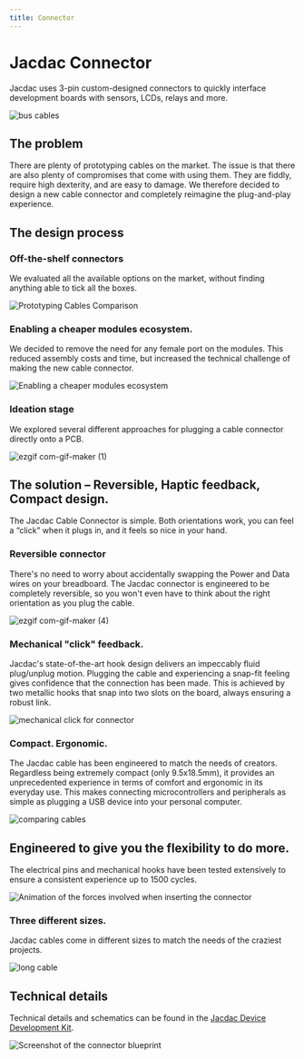 ```yaml
---
title: Connector
---
```


# Jacdac Connector

Jacdac uses 3-pin custom-designed connectors to quickly interface development boards with sensors, LCDs, relays and more.  

![bus cables](./images/bustopology.png)

## The problem 

There are plenty of prototyping cables on the market. 
The issue is that there are also plenty of compromises that come with using them. 
They are fiddly, require high dexterity, and are easy to damage. 
We therefore decided to design a new cable connector and completely reimagine the plug-and-play experience. 

## The design process 

### Off-the-shelf connectors

We evaluated all the available options on the market, without finding anything able to tick all the boxes. 

![Prototyping Cables Comparison](https://user-images.githubusercontent.com/71759622/117635643-e9670700-b177-11eb-8731-46b47fca1e0a.png)

### Enabling a cheaper modules ecosystem.

We decided to remove the need for any female port on the modules. This reduced assembly costs and time, but increased the technical challenge of making the new cable connector.

![Enabling a cheaper modules ecosystem](https://user-images.githubusercontent.com/71759622/117635932-39de6480-b178-11eb-8b73-111378f027ae.png)

### Ideation stage

We explored several different approaches for plugging a cable connector directly onto a PCB. 

![ezgif com-gif-maker (1)](https://user-images.githubusercontent.com/71759622/117636233-832eb400-b178-11eb-8878-8c9327ca728e.gif)

## The solution – Reversible, Haptic feedback, Compact design.  

The Jacdac Cable Connector is simple. 
Both orientations work, you can feel a “click” when it plugs in, and it feels so nice in your hand.  

### Reversible connector 

There's no need to worry about accidentally swapping the Power and Data wires on your breadboard. 
The Jacdac connector is engineered to be completely reversible, so you won't even have to think 
about the right orientation as you plug the cable. 

![ezgif com-gif-maker (4)](https://user-images.githubusercontent.com/71759622/117639979-6eecb600-b17c-11eb-9417-6daf49900389.gif)

### Mechanical "click" feedback. 

Jacdac's state-of-the-art hook design delivers an impeccably fluid plug/unplug motion. 
Plugging the cable and experiencing a snap-fit feeling gives confidence that the connection has been made. 
This is achieved by two metallic hooks that snap into two slots on the board, 
always ensuring a robust link. 

![mechanical click for connector](./images/mechanicalclickconnector.png)

### Compact. Ergonomic. 

The Jacdac cable has been engineered to match the needs of creators. 
Regardless being extremely compact (only 9.5x18.5mm), 
it provides an unprecedented experience in terms of comfort and ergonomic in its everyday use.
This makes connecting microcontrollers and peripherals as simple 
as plugging a USB device into your personal computer. 

![comparing cables](./images/bespokeconnectorvscompetitors.png)

## Engineered to give you the flexibility to do more.

The electrical pins and mechanical hooks have been tested extensively 
to ensure a consistent experience up to 1500 cycles.

![Animation of the forces involved when inserting the connector](./images/insertion.gif)

### Three different sizes.

Jacdac cables come in different sizes to match the needs of the craziest projects. 

![long cable](./images/longcable.png)

## Technical details

Technical details and schematics can be found in the [Jacdac Device Development Kit](https://github.com/microsoft/jacdac-ddk/tree/main/connector).

![Screenshot of the connector blueprint](/images/connectorschematics.png)
